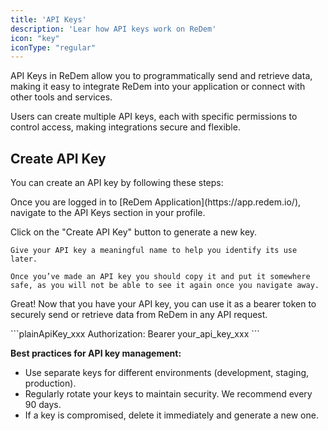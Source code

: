 ```yaml
---
title: 'API Keys'
description: 'Lear how API keys work on ReDem'
icon: "key"
iconType: "regular"
---
```


API Keys in ReDem allow you to programmatically send and retrieve data, making it easy to integrate ReDem into your application or connect with other tools and services.

Users can create multiple API keys, each with specific permissions to control access, making integrations secure and flexible.

## Create API Key
You can create an API key by following these steps:

<Steps>
  <Step title="Navigate to manage API Keys">
    <p> Once you are logged in to [ReDem Application](https://app.redem.io/), navigate to the API Keys section in your profile. </p>
  </Step>
  <Step title="Create an API Key">
    Click on the "Create API Key" button to generate a new key.
    
    Give your API key a meaningful name to help you identify its use later.
    
    Once you’ve made an API key you should copy it and put it somewhere safe, as you will not be able to see it again once you navigate away.
  </Step>
  <Step title="Go and connect with ReDem 🚀">
    <p>Great! Now that you have your API key, you can use it as a bearer token to securely send or retrieve data from ReDem in any API request.</p>
    ```plainApiKey_xxx
        Authorization: Bearer your_api_key_xxx
    ```
  </Step>
</Steps>

**Best practices for API key management:**

- Use separate keys for different environments (development, staging, production).
- Regularly rotate your keys to maintain security. We recommend every 90 days.
- If a key is compromised, delete it immediately and generate a new one.
